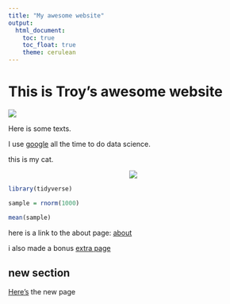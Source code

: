 ```yaml
---
title: "My awesome website"
output: 
  html_document:
    toc: true
    toc_float: true
    theme: cerulean
---
```


# This is Troy's awesome website

![](https://media.giphy.com/media/drXGoW1iudhKw/giphy.gif)

Here is some texts.

I use [google](https://www.google.com/) all the time to do data science.

this is my cat.

<center>
![](images/bongo-cat-drum.gif)
</center>


```r
library(tidyverse)

sample = rnorm(1000)

mean(sample)

```


here is a link to the about page:
[about](about.html)

i also made a bonus [extra page](extra_page.html)

## new section

[Here's](plotly.html) the new page
